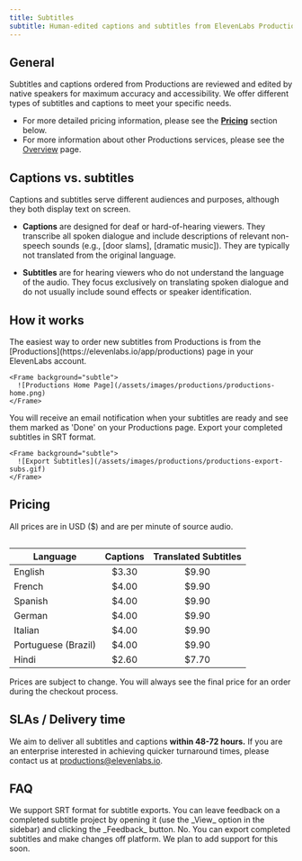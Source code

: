 ```yaml
---
title: Subtitles
subtitle: Human-edited captions and subtitles from ElevenLabs Productions
---
```


## General

Subtitles and captions ordered from Productions are reviewed and edited by native speakers for maximum accuracy and accessibility. We offer different types of subtitles and captions to meet your specific needs.

- For more detailed pricing information, please see the [**Pricing**](#pricing) section below.
- For more information about other Productions services, please see the [Overview](/docs/services/productions/overview) page.

## Captions vs. subtitles

Captions and subtitles serve different audiences and purposes, although they both display text on screen.

- **Captions** are designed for deaf or hard-of-hearing viewers. They transcribe all spoken dialogue and include descriptions of relevant non-speech sounds (e.g., [door slams], [dramatic music]). They are typically not translated from the original language.

- **Subtitles** are for hearing viewers who do not understand the language of the audio. They focus exclusively on translating spoken dialogue and do not usually include sound effects or speaker identification.




## How it works

<Steps>
  <Step title="Order subtitles and captions">
    The easiest way to order new subtitles from Productions is from the [Productions](https://elevenlabs.io/app/productions) page in your ElevenLabs account.
    
    <Frame background="subtle">
      ![Productions Home Page](/assets/images/productions/productions-home.png)
    </Frame>
  </Step>
  
  <Step title="Export subtitles and captions">
    You will receive an email notification when your subtitles are ready and see them marked as 'Done' on your Productions page. Export your completed subtitles in SRT format.
    
    <Frame background="subtle">
      ![Export Subtitles](/assets/images/productions/productions-export-subs.gif)
    </Frame>
  </Step>
</Steps>

## Pricing

All prices are in USD ($) and are per minute of source audio.

<div style="display: flex; justify-content: center;">

| **Language** | **Captions** | **Translated Subtitles** |
| --- | :---: | :---: |
| English | $3.30 | $9.90 |
| French | $4.00 | $9.90 |
| Spanish | $4.00 | $9.90 |
| German | $4.00 | $9.90 |
| Italian | $4.00 | $9.90 |
| Portuguese (Brazil) | $4.00 | $9.90 |
| Hindi | $2.60 | $7.70 |

</div>

<Warning>
  Prices are subject to change. You will always see the final price for an order during the checkout
  process.
</Warning>

## SLAs / Delivery time

We aim to deliver all subtitles and captions **within 48-72 hours.** If you are an enterprise interested in achieving quicker turnaround times, please contact us at productions@elevenlabs.io.

## FAQ

<AccordionGroup>
  <Accordion title="What file formats do you support for subtitles?">
    We support SRT format for subtitle exports.
  </Accordion>

  <Accordion title="What if I'm not happy with the result?">
    You can leave feedback on a completed subtitle project by opening it (use the _View_ option in the sidebar) and clicking the _Feedback_ button.
  </Accordion>
  <Accordion title="Can I make changes once I receive the final version?">
    No. You can export completed subtitles and make changes off platform. We plan to add support for this soon.
  </Accordion>
</AccordionGroup>